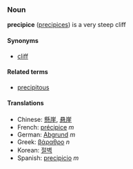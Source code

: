 ===Noun===
'''precipice''' ([[precipices]]) is a very steep cliff

====Synonyms====
*[[cliff]]

====Related terms====
*[[precipitous]]

====Translations====
*Chinese: [[懸崖]], [[悬崖]]
*French: [[précipice]] ''m''
*German: [[Abgrund]] ''m''
*Greek: [[βάραθρο]] ''n''
*Korean: [[절벽]]
*Spanish: [[precipicio]] ''m''